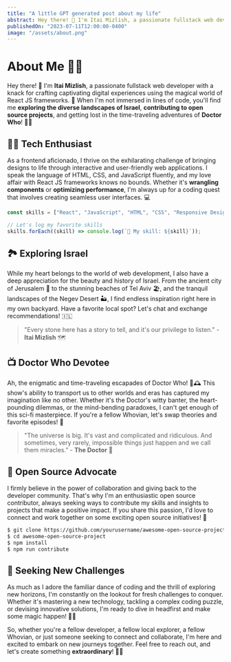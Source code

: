 ```yaml
---
title: "A little GPT generated post about my life"
abstract: Hey there! 👋 I'm Itai Mizlish, a passionate fullstack web developer with a knack for crafting captivating digital experiences using the magical world of React JS frameworks. 🚀 When I'm not immersed in lines of code, you'll find me **exploring the diverse landscapes of Israel**, **contributing to open source projects**, and getting lost in the time-traveling adventures of Doctor Who! 🌌🌟
publishedOn: "2023-07-11T12:00:00-0400"
image: "/assets/about.png"
---
```


# About Me 👨‍💻

Hey there! 👋 I'm **Itai Mizlish**, a passionate fullstack web developer with a knack for crafting captivating digital experiences using the magical world of React JS frameworks. 🚀 When I'm not immersed in lines of code, you'll find me **exploring the diverse landscapes of Israel**, **contributing to open source projects**, and getting lost in the time-traveling adventures of **Doctor Who**! 🌌🌟

## 👨‍💻 Tech Enthusiast

As a frontend aficionado, I thrive on the exhilarating challenge of bringing designs to life through interactive and user-friendly web applications. I speak the language of HTML, CSS, and JavaScript fluently, and my love affair with React JS frameworks knows no bounds. Whether it's **wrangling components** or **optimizing performance**, I'm always up for a coding quest that involves creating seamless user interfaces. 💻

```jsx code live
const skills = ["React", "JavaScript", "HTML", "CSS", "Responsive Design"];

// Let's log my favorite skills
skills.forEach((skill) => console.log(`🚀 My skill: ${skill}`));
```

## 🏞️ Exploring Israel

While my heart belongs to the world of web development, I also have a deep appreciation for the beauty and history of Israel. From the ancient city of Jerusalem 🕌 to the stunning beaches of Tel Aviv 🏖️, and the tranquil landscapes of the Negev Desert 🏜️, I find endless inspiration right here in my own backyard. Have a favorite local spot? Let's chat and exchange recommendations! 🇮🇱

> "Every stone here has a story to tell, and it's our privilege to listen." - **Itai Mizlish** 🗺️

## 📺 Doctor Who Devotee

Ah, the enigmatic and time-traveling escapades of Doctor Who! 🚀🕰️ This show's ability to transport us to other worlds and eras has captured my imagination like no other. Whether it's the Doctor's witty banter, the heart-pounding dilemmas, or the mind-bending paradoxes, I can't get enough of this sci-fi masterpiece. If you're a fellow Whovian, let's swap theories and favorite episodes! 🌌

> "The universe is big. It's vast and complicated and ridiculous. And sometimes, very rarely, impossible things just happen and we call them miracles." - **The Doctor** 🌌

## 🌱 Open Source Advocate

I firmly believe in the power of collaboration and giving back to the developer community. That's why I'm an enthusiastic open source contributor, always seeking ways to contribute my skills and insights to projects that make a positive impact. If you share this passion, I'd love to connect and work together on some exciting open source initiatives! 🤝

```bash code copy
$ git clone https://github.com/yourusername/awesome-open-source-project.git
$ cd awesome-open-source-project
$ npm install
$ npm run contribute
```

## 🚀 Seeking New Challenges

As much as I adore the familiar dance of coding and the thrill of exploring new horizons, I'm constantly on the lookout for fresh challenges to conquer. Whether it's mastering a new technology, tackling a complex coding puzzle, or devising innovative solutions, I'm ready to dive in headfirst and make some magic happen! 🎩✨

So, whether you're a fellow developer, a fellow local explorer, a fellow Whovian, or just someone seeking to connect and collaborate, I'm here and excited to embark on new journeys together. Feel free to reach out, and let's create something **extraordinary**! 🌟🤗
